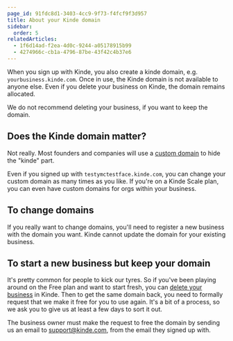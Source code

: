 ```yaml
---
page_id: 91fdc8d1-3403-4cc9-9f73-f4fcf9f3d957
title: About your Kinde domain
sidebar:
  order: 5
relatedArticles:
  - 1f6d14ad-f2ea-4d0c-9244-a05178915b99
  - 4274966c-cb1a-4796-87be-43f42c4b37e6
---
```


When you sign up with Kinde, you also create a kinde domain, e.g. `yourbusiness.kinde.com`. Once in use, the Kinde domain is not available to anyone else. Even if you delete your business on Kinde, the domain remains allocated. 

We do not recommend deleting your business, if you want to keep the domain.

## Does the Kinde domain matter?

Not really. Most founders and companies will use a [custom domain](/build/domains/pointing-your-domain/) to hide the "kinde" part. 

Even if you signed up with `testymctestface.kinde.com`, you can change your custom domain as many times as you like. If you're on a Kinde Scale plan, you can even have custom domains for orgs within your business.

## To change domains

If you really want to change domains, you'll need to register a new business with the domain you want. Kinde cannot update the domain for your existing business. 

## To start a new business but keep your domain

It's pretty common for people to kick our tyres. So if you've been playing around on the Free plan and want to start fresh, you can [delete your business](/manage-your-account/your-data/delete-business/) in Kinde. Then to get the same domain back, you need to formally request that we make it free for you to use again. It's a bit of a process, so we ask you to give us at least a few days to sort it out. 

The business owner must make the request to free the domain by sending us an email to support@kinde.com, from the email they signed up with.



